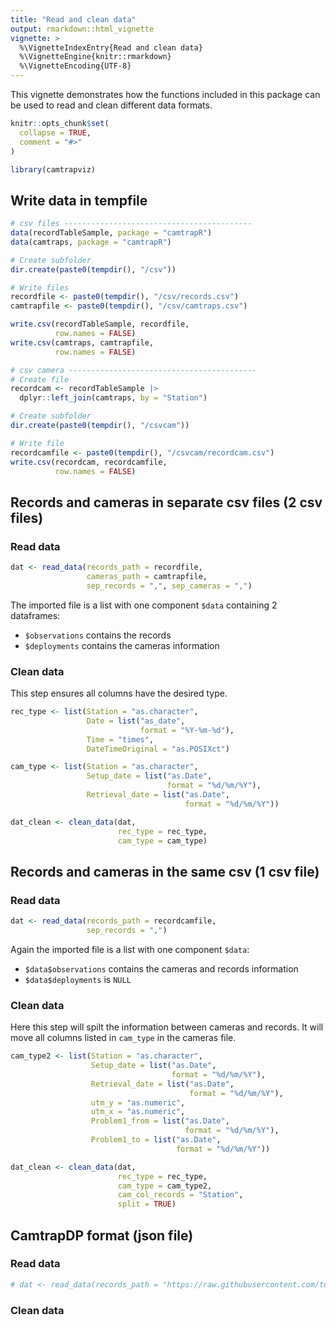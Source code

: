 ```yaml
---
title: "Read and clean data"
output: rmarkdown::html_vignette
vignette: >
  %\VignetteIndexEntry{Read and clean data}
  %\VignetteEngine{knitr::rmarkdown}
  %\VignetteEncoding{UTF-8}
---
```


This vignette demonstrates how the functions included in this package can be used to read and clean different data formats.

```r
knitr::opts_chunk$set(
  collapse = TRUE,
  comment = "#>"
)
```

```r
library(camtrapviz)
```

## Write data in tempfile

```r
# csv files ------------------------------------------
data(recordTableSample, package = "camtrapR")
data(camtraps, package = "camtrapR")

# Create subfolder
dir.create(paste0(tempdir(), "/csv"))

# Write files
recordfile <- paste0(tempdir(), "/csv/records.csv")
camtrapfile <- paste0(tempdir(), "/csv/camtraps.csv")

write.csv(recordTableSample, recordfile, 
          row.names = FALSE)
write.csv(camtraps, camtrapfile, 
          row.names = FALSE)
```


```r
# csv camera ------------------------------------------
# Create file
recordcam <- recordTableSample |>
  dplyr::left_join(camtraps, by = "Station")

# Create subfolder
dir.create(paste0(tempdir(), "/csvcam"))

# Write file
recordcamfile <- paste0(tempdir(), "/csvcam/recordcam.csv")
write.csv(recordcam, recordcamfile, 
          row.names = FALSE)
```


## Records and cameras in separate csv files (2 csv files)

### Read data

```r
dat <- read_data(records_path = recordfile,
                 cameras_path = camtrapfile,
                 sep_records = ",", sep_cameras = ",")
```

The imported file is a list with one component `$data` containing 2 dataframes:

+ `$observations` contains the records
+ `$deployments` contains the cameras information

### Clean data

This step ensures all columns have the desired type.

```r
rec_type <- list(Station = "as.character",
                 Date = list("as_date",
                             format = "%Y-%m-%d"),
                 Time = "times",
                 DateTimeOriginal = "as.POSIXct")

cam_type <- list(Station = "as.character",
                 Setup_date = list("as.Date",
                                   format = "%d/%m/%Y"), 
                 Retrieval_date = list("as.Date",
                                       format = "%d/%m/%Y"))

dat_clean <- clean_data(dat, 
                        rec_type = rec_type,
                        cam_type = cam_type)
```

## Records and cameras in the same csv (1 csv file)

### Read data

```r
dat <- read_data(records_path = recordcamfile,
                 sep_records = ",")
```

Again the imported file is a list with one component `$data`:

+ `$data$observations` contains the cameras and records information
+ `$data$deployments` is `NULL`

### Clean data

Here this step will spilt the information between cameras and records. It will move all columns listed in `cam_type` in the cameras file.

```r
cam_type2 <- list(Station = "as.character",
                  Setup_date = list("as.Date",
                                    format = "%d/%m/%Y"), 
                  Retrieval_date = list("as.Date",
                                        format = "%d/%m/%Y"),
                  utm_y = "as.numeric",
                  utm_x = "as.numeric",
                  Problem1_from = list("as.Date",
                                       format = "%d/%m/%Y"),
                  Problem1_to = list("as.Date",
                                     format = "%d/%m/%Y"))

dat_clean <- clean_data(dat, 
                        rec_type = rec_type,
                        cam_type = cam_type2,
                        cam_col_records = "Station",
                        split = TRUE)
```

## CamtrapDP format (json file)

### Read data
```r
# dat <- read_data(records_path = "https://raw.githubusercontent.com/tdwg/camtrap-dp/1.0-rc.1/example/datapackage.json")
```

### Clean data

